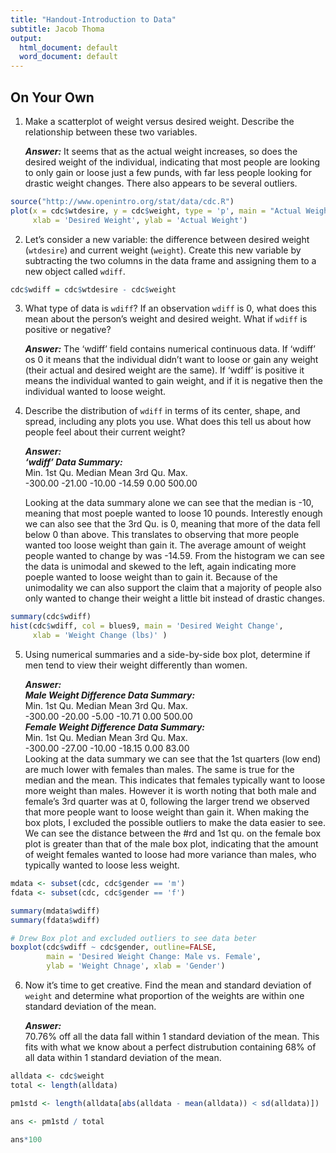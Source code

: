 ```yaml
---
title: "Handout-Introduction to Data"
subtitle: Jacob Thoma 
output:
  html_document: default
  word_document: default
---
```

## On Your Own

1.   Make a scatterplot of weight versus desired weight. Describe the 
    relationship between these two variables.

     ***Answer:*** It seems that as the actual weight increases, so does the desired
     weight of the individual, indicating that most people are looking to only
     gain or loose just a few punds, with far less people looking for drastic 
     weight changes. There also appears to be several outliers.
    
```r
source("http://www.openintro.org/stat/data/cdc.R")
plot(x = cdc$wtdesire, y = cdc$weight, type = 'p', main = "Actual Weight vs. Desired Weight", 
     xlab = 'Desired Weight', ylab = 'Actual Weight')
```

2.   Let's consider a new variable: the difference between desired weight 
    (`wtdesire`) and current weight (`weight`). Create this new variable by 
    subtracting the two columns in the data frame and assigning them to a new 
    object called `wdiff`.
    
```r
cdc$wdiff = cdc$wtdesire - cdc$weight
```

3.   What type of data is `wdiff`? If an observation `wdiff` is 0, what does 
    this mean about the person's weight and desired weight. What if `wdiff` is 
    positive or negative?

     ***Answer:*** The 'wdiff' field contains numerical continuous data. If 'wdiff'
     os 0 it means that the individual didn't want to loose or gain any weight 
     (their actual and desired weight are the same). If 'wdiff' is positive it 
     means the individual wanted to gain weight, and if it is negative then the 
     individual wanted to loose weight.
     
4.   Describe the distribution of `wdiff` in terms of its center, shape, and 
    spread, including any plots you use. What does this tell us about how people 
    feel about their current weight?

      ***Answer:***  
      ***'wdiff' Data Summary:***  
      Min. 1st Qu.  Median    Mean 3rd Qu.    Max.  
      -300.00  -21.00  -10.00  -14.59    0.00  500.00 
      
      Looking at the data summary alone we can see that the median is -10,
      meaning that most poeple wanted to loose 10 pounds. Interestly enough we 
      can also see that the 3rd Qu. is 0, meaning that more of the data fell below
      0 than above. This translates to observing that more people wanted too loose
      weight than gain it. The average amount of weight people wanted to change by 
      was -14.59. 
      From the histogram we can see the data is unimodal and skewed to the left, 
      again indicating more poeple wanted to loose weight than to gain it. Because
      of the unimodality we can also support the claim that a majority of people 
      also only wanted to change their weight a little bit instead of drastic
      changes. 
    
```r
summary(cdc$wdiff)
hist(cdc$wdiff, col = blues9, main = 'Desired Weight Change', 
     xlab = 'Weight Change (lbs)' ) 
```
     
5.   Using numerical summaries and a side-by-side box plot, determine if men tend
    to view their weight differently than women.

     ***Answer:***  
     ***Male Weight Difference Data Summary:***  
     Min. 1st Qu.  Median    Mean 3rd Qu.    Max.   
    -300.00  -20.00   -5.00  -10.71    0.00  500.00   
     ***Female Weight Difference Data Summary:***  
     Min. 1st Qu.  Median    Mean 3rd Qu.    Max.  
    -300.00  -27.00  -10.00  -18.15    0.00   83.00  
    Looking at the data summary we can see that the 1st quarters (low end) are much
    lower with females than males. The same is true for the median and the mean. This
    indicates that females typically want to loose more weight than males. However it is
    worth noting that both male and female's 3rd quarter was at 0, following the larger
    trend we observed that more people want to loose weight than gain it. 
    When making the box plots, I excluded the possible outliers to make the data easier to
    see. We can see the distance between the #rd and 1st qu. on the female box plot is 
    greater than that of the male box plot, indicating that the amount of weight females
    wanted to loose had more variance than males, who typically wanted to loose less weight. 

    
```r
mdata <- subset(cdc, cdc$gender == 'm')
fdata <- subset(cdc, cdc$gender == 'f')

summary(mdata$wdiff)
summary(fdata$wdiff)

# Drew Box plot and excluded outliers to see data beter
boxplot(cdc$wdiff ~ cdc$gender, outline=FALSE, 
        main = 'Desired Weight Change: Male vs. Female', 
        ylab = 'Weight Chnage', xlab = 'Gender')
```
     
6.   Now it's time to get creative. Find the mean and standard deviation of 
    `weight` and determine what proportion of the weights are within one 
    standard deviation of the mean.

     ***Answer:***  
     70.76% off all the data fall within 1 standard deviation of the mean. This fits with what
     we know about a perfect distrubution containing 68% of all data within 1 standard 
     deviation of the mean. 
    
```r
alldata <- cdc$weight
total <- length(alldata)

pm1std <- length(alldata[abs(alldata - mean(alldata)) < sd(alldata)])

ans <- pm1std / total 

ans*100
```
